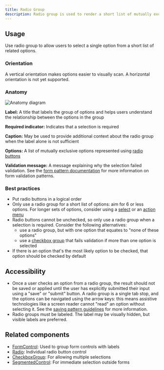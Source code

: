 ```yaml
---
title: Radio Group
description: Radio group is used to render a short list of mutually exclusive options.
---
```




## Usage

Use radio group to allow users to select a single option from a short list of related options.

### Orientation

A vertical orientation makes options easier to visually scan. A horizontal orientation is not yet supported.

### Anatomy

<img src={anatomy} alt="Anatomy diagram" />

**Label:** A title that labels the group of options and helps users understand the relationship between the options in the group

**Required indicator:** Indicates that a selection is required

**Caption:** May be used to provide additional context about the radio group when the label alone is not sufficient

**Options:** A list of mutually exclusive options represented using [radio buttons](/components/Radio)

**Validation message:** A message explaining why the selection failed validation. See the [form pattern documentation](/ui-patterns/forms/overview#validation) for more information on form validation patterns.

### Best practices

- Put radio buttons in a logical order
- Only use a radio group for a short list of options: aim for 6 or less options. For longer sets of options, consider using a [select](/components/Select) or an [action menu](/components/ActionMenu)
- Radio buttons cannot be unchecked, so only use a radio group when a selection is required. Consider the following alternatives:
  - use a radio group, but with one option that equates to "none of these options"
  - use a [checkbox group](/components/CheckboxGroup) that fails validation if more than one option is selected
- If there is an option that's the most likely option to be checked, that option should be checked by default

## Accessibility

- Once a user checks an option from a radio group, the result should not be saved or applied until the user has explicitly submitted their input using a "save" or "submit" button. A radio group is a single tab stop, and the options can be navigated using the arrow keys: this means assistive technologies like a screen reader cannot "read" an option without selecting it. See the [saving pattern guidelines](/ui-patterns/saving) for more information.
- Radio groups must be labeled. The label may be visually hidden, but visible labels are preferred.

## Related components

- [FormControl](/components/FormControl): Used to group form controls with labels
- [Radio](/components/Radio): Individual radio button control
- [CheckboxGroup](/components/CheckboxGroup): For allowing multiple selections
- [SegmentedControl](/components/SegmentedControl): For immediate selection outside forms
